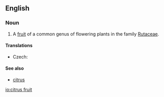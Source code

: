 ==English==

===Noun===

{{en-noun}}
# A [[fruit]] of a common genus of flowering plants in the family [[Rutaceae]].

====Translations====
{{trans-top|fruit of genus in family Rutaceae}}
{{trans-mid}}
* Czech: {{t|cs|citrusové ovoce|n}}
{{trans-bottom}}

====See also====
* [[citrus]]

[[io:citrus fruit]]